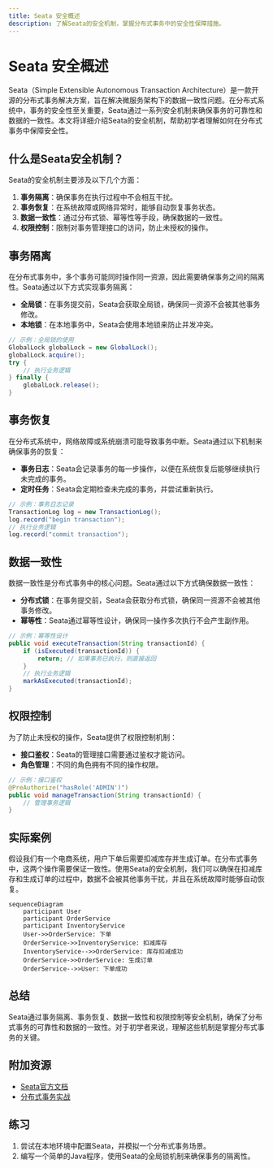 ```yaml
---
title: Seata 安全概述
description: 了解Seata的安全机制，掌握分布式事务中的安全性保障措施。
---
```


# Seata 安全概述

Seata（Simple Extensible Autonomous Transaction Architecture）是一款开源的分布式事务解决方案，旨在解决微服务架构下的数据一致性问题。在分布式系统中，事务的安全性至关重要，Seata通过一系列安全机制来确保事务的可靠性和数据的一致性。本文将详细介绍Seata的安全机制，帮助初学者理解如何在分布式事务中保障安全性。

## 什么是Seata安全机制？

Seata的安全机制主要涉及以下几个方面：

1. **事务隔离**：确保事务在执行过程中不会相互干扰。
2. **事务恢复**：在系统故障或网络异常时，能够自动恢复事务状态。
3. **数据一致性**：通过分布式锁、幂等性等手段，确保数据的一致性。
4. **权限控制**：限制对事务管理接口的访问，防止未授权的操作。

## 事务隔离

在分布式事务中，多个事务可能同时操作同一资源，因此需要确保事务之间的隔离性。Seata通过以下方式实现事务隔离：

- **全局锁**：在事务提交前，Seata会获取全局锁，确保同一资源不会被其他事务修改。
- **本地锁**：在本地事务中，Seata会使用本地锁来防止并发冲突。

```java
// 示例：全局锁的使用
GlobalLock globalLock = new GlobalLock();
globalLock.acquire();
try {
    // 执行业务逻辑
} finally {
    globalLock.release();
}
```

## 事务恢复

在分布式系统中，网络故障或系统崩溃可能导致事务中断。Seata通过以下机制来确保事务的恢复：

- **事务日志**：Seata会记录事务的每一步操作，以便在系统恢复后能够继续执行未完成的事务。
- **定时任务**：Seata会定期检查未完成的事务，并尝试重新执行。

```java
// 示例：事务日志记录
TransactionLog log = new TransactionLog();
log.record("begin transaction");
// 执行业务逻辑
log.record("commit transaction");
```

## 数据一致性

数据一致性是分布式事务中的核心问题。Seata通过以下方式确保数据一致性：

- **分布式锁**：在事务提交前，Seata会获取分布式锁，确保同一资源不会被其他事务修改。
- **幂等性**：Seata通过幂等性设计，确保同一操作多次执行不会产生副作用。

```java
// 示例：幂等性设计
public void executeTransaction(String transactionId) {
    if (isExecuted(transactionId)) {
        return; // 如果事务已执行，则直接返回
    }
    // 执行业务逻辑
    markAsExecuted(transactionId);
}
```

## 权限控制

为了防止未授权的操作，Seata提供了权限控制机制：

- **接口鉴权**：Seata的管理接口需要通过鉴权才能访问。
- **角色管理**：不同的角色拥有不同的操作权限。

```java
// 示例：接口鉴权
@PreAuthorize("hasRole('ADMIN')")
public void manageTransaction(String transactionId) {
    // 管理事务逻辑
}
```

## 实际案例

假设我们有一个电商系统，用户下单后需要扣减库存并生成订单。在分布式事务中，这两个操作需要保证一致性。使用Seata的安全机制，我们可以确保在扣减库存和生成订单的过程中，数据不会被其他事务干扰，并且在系统故障时能够自动恢复。

```mermaid
sequenceDiagram
    participant User
    participant OrderService
    participant InventoryService
    User->>OrderService: 下单
    OrderService->>InventoryService: 扣减库存
    InventoryService-->>OrderService: 库存扣减成功
    OrderService->>OrderService: 生成订单
    OrderService-->>User: 下单成功
```

## 总结

Seata通过事务隔离、事务恢复、数据一致性和权限控制等安全机制，确保了分布式事务的可靠性和数据的一致性。对于初学者来说，理解这些机制是掌握分布式事务的关键。

## 附加资源

- [Seata官方文档](https://seata.io/zh-cn/docs/overview/what-is-seata.html)
- [分布式事务实战](https://example.com/distributed-transaction-practice)

## 练习

1. 尝试在本地环境中配置Seata，并模拟一个分布式事务场景。
2. 编写一个简单的Java程序，使用Seata的全局锁机制来确保事务的隔离性。
